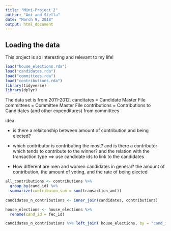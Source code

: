 ```yaml
---
title: "Mini-Project 2"
author: "Aoi and Stella"
date: "March 9, 2018"
output: html_document
---
```



## Loading the data

This project is so interesting and relevant to my life!

```r
load("house_elections.rda")
load("candidates.rda")
load("committees.rda")
load("contributions.rda")
library(tidyverse)
library(dplyr)

```

The data set is from 2011-2012.
canditates = Candidate Master File
committees = Committee Master File
contributions = Contributions to Candidates (and other expenditures) from committees

idea

- is there a relaitonship between amount of contribution and being elected?

- which contributor is contributing the most? and is there a contributor which tends to contribute to the winner? and the relation with the transaction type ==> use candidate ids to link to the candidates  

- How different are men and women candidates in general? the amount of contribution, the amount of voting, and the rate of being elected 

```r
all_contributions <- contributions %>% 
  group_by(cand_id) %>%
  summarize(contribuion_sum = sum(transaction_amt)) 
  
candidates_n_contributions <- inner_join(candidates, contributions)

house_elections <- house_elections %>%
  rename(cand_id = fec_id)

candidates_n_contributions %>% left_join( house_elections, by = "cand_id")
```

```r

```

